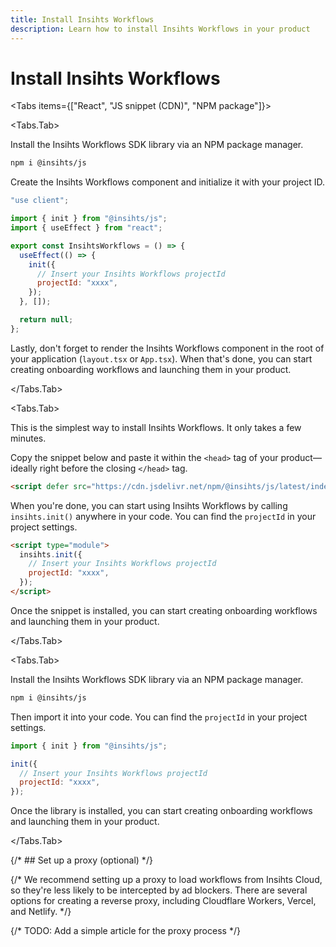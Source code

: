 ```yaml
---
title: Install Insihts Workflows
description: Learn how to install Insihts Workflows in your product
---
```



# Install Insihts Workflows

<Tabs items={["React", "JS snippet (CDN)", "NPM package"]}>

<Tabs.Tab>

Install the Insihts Workflows SDK library via an NPM package manager.

```sh npm2yarn
npm i @insihts/js
```

Create the Insihts Workflows component and initialize it with your project ID.

```jsx
"use client";

import { init } from "@insihts/js";
import { useEffect } from "react";

export const InsihtsWorkflows = () => {
  useEffect(() => {
    init({
      // Insert your Insihts Workflows projectId
      projectId: "xxxx",
    });
  }, []);

  return null;
};
```

Lastly, don't forget to render the Insihts Workflows component in the root of your application (`layout.tsx` or `App.tsx`). When that's done, you can start creating onboarding workflows and launching them in your product.

</Tabs.Tab>

<Tabs.Tab>

This is the simplest way to install Insihts Workflows. It only takes a few minutes.

Copy the snippet below and paste it within the `<head>` tag of your product—ideally right before the closing `</head>` tag.

```html
<script defer src="https://cdn.jsdelivr.net/npm/@insihts/js/latest/index.global.js"></script>
```

When you're done, you can start using Insihts Workflows by calling `insihts.init()` anywhere in your code. You can find the `projectId` in your project settings.

```html
<script type="module">
  insihts.init({
    // Insert your Insihts Workflows projectId
    projectId: "xxxx",
  });
</script>
```

Once the snippet is installed, you can start creating onboarding workflows and launching them in your product.

</Tabs.Tab>

<Tabs.Tab>

Install the Insihts Workflows SDK library via an NPM package manager.

```sh npm2yarn
npm i @insihts/js
```

Then import it into your code. You can find the `projectId` in your project settings.

```js
import { init } from "@insihts/js";

init({
  // Insert your Insihts Workflows projectId
  projectId: "xxxx",
});
```

Once the library is installed, you can start creating onboarding workflows and launching them in your product.

</Tabs.Tab>

</Tabs>

{/* ## Set up a proxy (optional) */}

{/* We recommend setting up a proxy to load workflows from Insihts Cloud, so they're less likely to be intercepted by ad blockers. There are several options for creating a reverse proxy, including Cloudflare Workers, Vercel, and Netlify. */}

{/* TODO: Add a simple article for the proxy process */}
